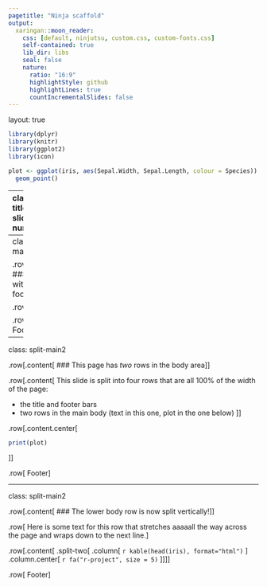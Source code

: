 ```yaml
---
pagetitle: "Ninja scaffold"
output:
  xaringan::moon_reader:
    css: [default, ninjutsu, custom.css, custom-fonts.css]
    self-contained: true
    lib_dir: libs
    seal: false
    nature:
      ratio: "16:9"
      highlightStyle: github
      highlightLines: true
      countIncrementalSlides: false
---
```

layout: true

```r
library(dplyr)
library(knitr)
library(ggplot2)
library(icon)
```

```r
plot <- ggplot(iris, aes(Sepal.Width, Sepal.Length, colour = Species)) +
  geom_point()
```

---
class: split-title hide-slide-number

.row[.content[
# `r fa("user-ninja", size = 3)`
]]

.row[.content[
  # Ninja scaffolding
  ## Splitting [{xaringan}](https://slides.yihui.org/xaringan/#1) slides into sections
  ### Adapting [Emi Tanaka](https://emitanaka.org/)'s [Ninjutsu](https://emitanaka.org/ninja-theme/themes/kunoichi/kunoichi-theme-example.html#7)
  
  `r fa('twitter')` [mattdray](https://twitter.com/mattdray)
  `r fa('github')` [matt-dray](https://github.com/matt-dray)
  `r fa('globe')` [rostrum.blog](https://www.rostrum.blog/) 
]]

---
class: split-main1

.row[.content[
  ### A page with title and footer bars
]]

.row[.content[
```r
print(plot)
```
]]

.row[.content[
  Footer
]]

---
class: split-main2

.row[.content[
  ### This page has _two_ rows in the body area
]]

.row[.content[
This slide is split into four rows that are all 100% of the width of the page:

* the title and footer bars
* two rows in the main body (text in this one, plot in the one below)
]]

.row[.content.center[
```r
print(plot)
```
]]

.row[
  Footer
]

---
class: split-main2

.row[.content[
  ### The lower body row is now split vertically!
]]

.row[
Here is some text for this row that stretches aaaaall the way across the page and wraps down to the next line.
]

.row[.content[
.split-two[
  .column[
`r kable(head(iris), format="html")`
  ]
  .column.center[
`r fa("r-project", size = 5)` 
  ]
]
]]

.row[
  Footer
]